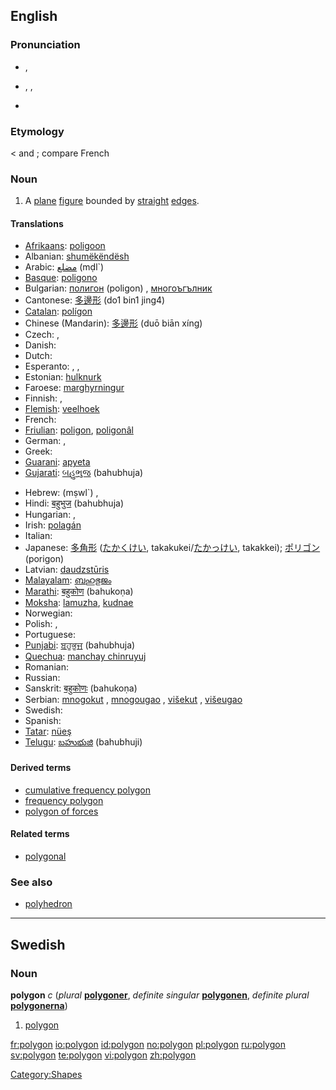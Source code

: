 {{see|Polygon}}
==English==

===Pronunciation===
*{{a|UK}} {{IPA|/ˈpɒlɪɡən/}}, {{SAMPA|/"pQlIg@n/}}
*{{a|US}} {{AHD|pälʹē-gän}}, {{IPA|/ˈpɑliɡɑn/}}, {{SAMPA|/"pAligAn/}}
*{{audio|en-us-polygon.ogg|Audio (US)}}

===Etymology===
{{AGr.}} {{term|sc=polytonic|πολύγωνον|tr=polygōnon}} < {{term|sc=polytonic|πολύς|tr=polus||many}} and  {{term|sc=polytonic|γωνία|tr=gōnia||angle}}; compare French {{term|polygone}}

===Noun===
{{wikipedia}}
{{en-noun}}

# {{geometry}} A [[plane]] [[figure]] bounded by [[straight]] [[edge]]s.

====Translations====
{{trans-top|plane figure bounded by straight edges}}
*[[Afrikaans]]: [[poligoon]]
*Albanian: [[shumëkëndësh]]
*Arabic: [[مضلع]] (mḍl`)
*[[Basque]]: [[poligono#Basque|poligono]]
*Bulgarian: [[полигон]] (poligon) {{m}}, [[многоъгълник]] {{m}}
*Cantonese: [[多邊形]] (do1 bin1 jing4)
*[[Catalan]]: [[polígon]]
*Chinese (Mandarin): [[多邊形]] (duō biān xíng)
* Czech: {{t-|cs|mnohoúhelník|m}}, {{t-|cs|polygon}}
* Danish: {{t-|da|polygon}}
* Dutch: {{t-|nl|veelhoek|m}}
* Esperanto: {{t-|eo|plurangulo|xs=Esperanto}}, {{t-|eo|plurlatero|xs=Esperanto}}, {{t-|eo|poligono|xs=Esperanto}}
*Estonian: [[hulknurk]]
*Faroese: [[marghyrningur]]
* Finnish: {{t-|fi|monikulmio}}, {{t-|fi|polygoni}}
*[[Flemish]]: [[veelhoek]]
*French: {{t-|fr|polygone|m}}
*[[Friulian]]: [[poligon#Friulian|poligon]], [[poligonâl]]
* German: {{t-|de|Vieleck|n}}, {{t-|de|Polygon|n}}
* Greek: {{t-|el|πολύγωνο|tr=polúgono|sc=Grek}}
*[[Guarani]]: [[apyeta]]
*[[Gujarati]]: [[બહુભુજ]] (bahubhuja)
{{trans-mid}}
*Hebrew: {{he-translation|מצולע|metsulá}} (mṣwl`) {{m}}, {{he-translation|פוליגון|poligón}} {{m}}
*Hindi: [[बहुभुज]] (bahubhuja)
* Hungarian: {{t-|hu|poligon}}, {{t-|hu|sokszög}}
*Irish: [[polagán]]
* Italian: {{t-|it|poligono|m}}
*Japanese: [[多角形]] ([[たかくけい]], takakukei/[[たかっけい]], takakkei); [[ポリゴン]] (porigon)
*Latvian: [[daudzstūris]] {{m}}
*[[Malayalam]]: [[ബഹുഭുജം]]
*[[Marathi]]: [[बहुकोण]] (bahukoṇa)
*[[Moksha]]: [[lamuzha]], [[kudnae]]
* Norwegian: {{t+|no|polygon}}
* Polish: {{t-|pl|wielokąt|m}}, {{t-|pl|wielobok}}
* Portuguese: {{t+|pt|polígono}}
*[[Punjabi]]: [[ਬਹੁਭੁਜ]] (bahubhuja)
*[[Quechua]]: [[manchay chinruyuj]]
* Romanian: {{t-|ro|poligon}}
* Russian: {{t-|ru|многоугольник|tr=mnogougol'nik|sc=Cyrl}}
*Sanskrit: [[बहुकोणः]] (bahukoṇa)
*Serbian: [[mnogokut]] {{m}}, [[mnogougao]] {{m}}, [[višekut]] {{m}}, [[višeugao]] {{m}}
* Swedish: {{t+|sv|polygon|c}}
*Spanish: {{t+|es|polígono|m}}
*[[Tatar]]: [[nüeş]]
*[[Telugu]]: [[బహుభుజి]] (bahubhuji)
{{trans-bottom}}

====Derived terms====
*[[cumulative frequency polygon]]
*[[frequency polygon]]
*[[polygon of forces]]

====Related terms====
*[[polygonal]]

===See also===
*[[polyhedron]]

----

==Swedish==

===Noun===
'''polygon''' ''c'' (''plural'' '''[[polygoner]]''', ''definite singular'' '''[[polygonen]]''', ''definite plural'' '''[[polygonerna]]''')

# [[#English|polygon]]

[[Category:Shapes]]

[[fr:polygon]]
[[io:polygon]]
[[id:polygon]]
[[no:polygon]]
[[pl:polygon]]
[[ru:polygon]]
[[sv:polygon]]
[[te:polygon]]
[[vi:polygon]]
[[zh:polygon]]